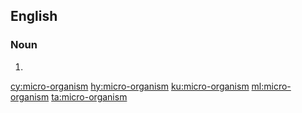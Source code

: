 ==English==

===Noun===
{{en-noun}}

# {{alternative spelling of|microorganism|lang=en}}

[[cy:micro-organism]]
[[hy:micro-organism]]
[[ku:micro-organism]]
[[ml:micro-organism]]
[[ta:micro-organism]]